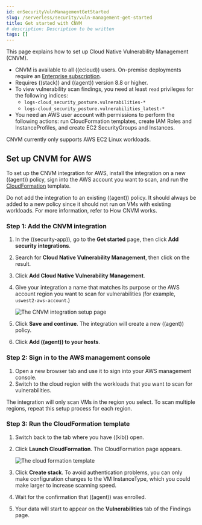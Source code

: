 ```yaml
---
id: enSecurityVulnManagementGetStarted
slug: /serverless/security/vuln-management-get-started
title: Get started with CNVM
# description: Description to be written
tags: []
---
```


<div id="vuln-management-get-started"></div>

This page explains how to set up Cloud Native Vulnerability Management (CNVM).

<DocCallOut title="Requirements">

* CNVM is available to all ((ecloud)) users. On-premise deployments require an [Enterprise subscription](https://www.elastic.co/pricing).
* Requires ((stack)) and ((agent)) version 8.8 or higher.
* To view vulnerability scan findings, you need at least `read` privileges for the following indices:
    * `logs-cloud_security_posture.vulnerabilities-*`
    * `logs-cloud_security_posture.vulnerabilities_latest-*`
* You need an AWS user account with permissions to perform the following actions: run CloudFormation templates, create IAM Roles and InstanceProfiles, and create EC2 SecurityGroups and Instances.

</DocCallOut>

<DocCallOut title="Note">
CNVM currently only supports AWS EC2 Linux workloads.
</DocCallOut>

<div id="vuln-management-setup"></div>

## Set up CNVM for AWS

To set up the CNVM integration for AWS, install the integration on a new ((agent)) policy, sign into the AWS account you want to scan, and run the [CloudFormation](https://docs.aws.amazon.com/cloudformation/index.html) template.

<DocCallOut title="Important" color="warning">
Do not add the integration to an existing ((agent)) policy. It should always be added to a new policy since it should not run on VMs with existing workloads. For more information, refer to <DocLink id="enSecurityVulnManagementOverview" section="how-cnvm-works">How CNVM works</DocLink>.
</DocCallOut>

<div id="vuln-management-setup-step-1"></div>

### Step 1: Add the CNVM integration

1. In the ((security-app)), go to the **Get started** page, then click **Add security integrations**.
1. Search for **Cloud Native Vulnerability Management**, then click on the result.
1. Click **Add Cloud Native Vulnerability Management**.
1. Give your integration a name that matches its purpose or the AWS account region you want to scan for vulnerabilities (for example, `uswest2-aws-account`.)

    ![The CNVM integration setup page](../images/vuln-management-get-started/-dashboards-cnvm-setup-1.png)

1. Click **Save and continue**. The integration will create a new ((agent)) policy.
1. Click **Add ((agent)) to your hosts**.

<div id="vuln-management-setup-step-2"></div>

### Step 2: Sign in to the AWS management console

1. Open a new browser tab and use it to sign into your AWS management console.
1. Switch to the cloud region with the workloads that you want to scan for vulnerabilities.

<DocCallOut title="Important" color="warning">
The integration will only scan VMs in the region you select. To scan multiple regions, repeat this setup process for each region.
</DocCallOut>

<div id="vuln-management-setup-step-3"></div>

### Step 3: Run the CloudFormation template

1. Switch back to the tab where you have ((kib)) open.
1. Click **Launch CloudFormation**. The CloudFormation page appears.

    ![The cloud formation template](../images/vuln-management-get-started/-dashboards-cnvm-cloudformation.png)

1. Click **Create stack**.  To avoid authentication problems, you can only make configuration changes to the VM InstanceType, which you could make larger to increase scanning speed.
1. Wait for the confirmation that ((agent)) was enrolled.
1. Your data will start to appear on the **Vulnerabilities** tab of the <DocLink id="enSecurityVulnManagementFindings">Findings page</DocLink>.

